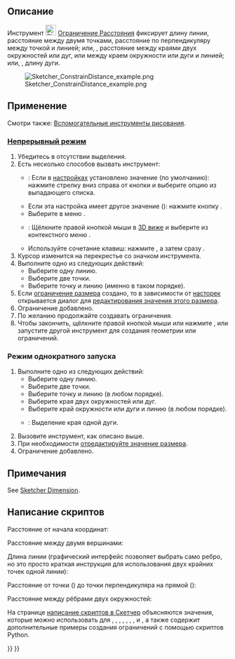 <languages/>

{{Docnav/ru
|[[Sketcher_ConstrainDistanceY/ru|Ограничение расстояния по вертикали]]
|[[Sketcher_ConstrainRadiam/ru|Ограничение радиуса/диаметра автоматически]]
|[[Sketcher_Workbench/ru|Скетчер]]
|IconL=Sketcher_ConstrainDistanceY.svg
|IconR=Sketcher_ConstrainRadiam.svg
|IconC=Workbench_Sketcher.svg
}}

{{GuiCommand/ru
|Name=Sketcher ConstrainDistance
|Name/ru=Скетчер Ограничение Расстояния
|MenuLocation=Sketch → Sketcher constraints → Constrain distance
|Workbenches=[[Sketcher_Workbench/ru|Скетчер]]
|Shortcut={{KEY|K}} {{KEY|D}}
|SeeAlso=[[Sketcher_ConstrainDistanceX/ru|Скетчер Ограничение расстояния по горизонтали]], [[Sketcher_ConstrainDistanceY/ru|Скетчер Ограничение расстояния по вертикали]]
}}

<span id="Description"></span>
== Описание ==

Инструмент [[Image:Sketcher_ConstrainDistance.svg|24px]] [[Sketcher_ConstrainDistance/ru|Ограничение Расстояния]] фиксирует длину линии, расстояние между двумя точками, расстояние по перпендикуляру между точкой и линией; или, {{Version/ru|0.21}}, расстояние между краями двух окружностей или дуг, или между краем окружности или дуги и линией; или, {{Version/ru|1.0}}, длину дуги.

[[Image:Sketcher_ConstrainDistance_example.png]]

<span id="Usage"></span>
== Применение ==

Смотри также: [[Sketcher_Workbench/ru#Drawing_aids|Вспомогательные инструменты рисования]].

<span id="Continue_mode"></span>
=== [[Sketcher_Workbench/ru#Continue_modes|Непрерывный режим]] ===

# Убедитесь в отсутствии выделения.
# Есть несколько способов вызвать инструмент:
#* {{Version/ru|1.0}}: Если в [[Sketcher_Preferences/ru#General|настройках]] {{MenuCommand|Ограничения размеров}} установлено значение {{Value|Один инструмент}} (по умолчанию): нажмите стрелку вниз справа от кнопки {{Button|[[Image:Sketcher_Dimension.svg||x16px]][[Image:Toolbar_flyout_arrow.svg|x16px]]}} и выберите опцию {{MenuCommand|[[Image:Sketcher_ConstrainDistance.svg|16px]] Ограничение расстояния}} из выпадающего списка.
#* Если эта настройка имеет другое значение ({{VersionMinus/ru|0.21}}): нажмите кнопку {{Button|[[Image:Sketcher_ConstrainDistance.svg|16px]] [[Sketcher_ConstrainDistance/ru|Ограничение расстояния]]}}.
#* Выберите в меню {{MenuCommand|Эскиз → Ограничения эскиза → [[File:Sketcher_ConstrainDistance.svg|16px]] Ограничение расстояния}}.
#* {{Version/ru|1.0}}: Щёлкните правой кнопкой мыши в [[3D_view/ru|3D виже]] и выберите из контекстного меню {{MenuCommand|Размер → [[Image:Sketcher_ConstrainDistance.svg|16px]]. Ограничение расстояния}}.
#* Используйте сочетание клавиш: нажмите {{KEY|K}}, а затем сразу {{KEY|D}}.
# Курсор изменится на перекрестье со значком инструмента.
# Выполните одно из следующих действий:
#* Выберите одну линию.
#* Выберите две точки.
#* Выберите точку и линию (именно в таком порядке).
# Если [[Sketcher_ToggleDrivingConstraint/ru|ограничение размера]] создано, то в зависимости от [[Sketcher_Preferences/ru#Display|насторек]] открывается диалог для [[Sketcher_Workbench/ru#Edit_constraints|редактирования значения этого размера]].
# Ограничение добавлено.
# По желанию продолжайте создавать ограничения.
# Чтобы закончить, щёлкните правой кнопкой мыши или нажмите {{KEY|Esc}}, или запустите другой инструмент для создания геометрии или ограничений.

<span id="Run-once_mode"></span>
=== Режим однократного запуска ===

<div class="mw-translate-fuzzy">
# Выполните одно из следующих действий:
#* Выберите одну линию.
#* Выберите две точки.
#* Выберите точку и линию (в любом порядке).
#* Выберите края двух окружностей или дуг.
#* Выберите край окружности или дуги и линию (в любом порядке).
#* {{Version/ru|1.0}}: Выделение края одной дуги.
# Вызовите инструмент, как описано выше.
# При необходимости [[Sketcher_Workbench/ru#Edit_constraints|отредактируйте значение размера]].
# Ограничение добавлено.
</div>

<span id="Notes"></span>
== Примечания ==

See [[Sketcher_Dimension#Notes|Sketcher Dimension]].

<span id="Scripting"></span>
== Написание скриптов ==

Расстояние от начала координат:

{{Code|code=Sketch.addConstraint(Sketcher.Constraint('Distance', Edge, PointOfEdge, -1, 1, App.Units.Quantity('123.0 mm')))}}

Расстояние между двумя вершинами:

{{Code|code=Sketch.addConstraint(Sketcher.Constraint('Distance', Edge1, PointOfEdge1, Edge2, PointOfEdge2, App.Units.Quantity('123.0 mm')))}}

Длина линии (графический интерфейс позволяет выбрать само ребро, но это просто краткая инструкция для использования двух крайних точек одной линии):

{{Code|code=Sketch.addConstraint(Sketcher.Constraint('Distance', Line, 1, Line, 2, App.Units.Quantity('123.0 mm')))}}

Расстояние от точки ({{incode|Edge, PointOfEdge}}) до точки перпендикуляра на прямой ({{incode|Line}}):

{{Code|code=Sketch.addConstraint(Sketcher.Constraint('Distance', Edge, PointOfEdge, Line, 0, App.Units.Quantity('123.0 mm')))}}

Расстояние между рёбрами двух окружностей:

{{Code|code=Sketch.addConstraint(Sketcher.Constraint('Distance', Circle1, 0, Circle2, 0, App.Units.Quantity('123.0 mm')))}}

На странице [[Sketcher_scripting/ru|написание скриптов в Скетчер]] объясняются значения, которые можно использовать для {{incode|Edge}}, {{incode|Edge1}}, {{incode|Edge2}}, {{incode|PointOfEdge}}, {{incode|PointOfEdge1}}, {{incode|PointOfEdge2}}, {{incode|Line}}, {{incode|Circle1}} и {{incode|Circle2}}, а также содержит дополнительные примеры создания ограничений с помощью скриптов Python.


{{Docnav/ru
|[[Sketcher_ConstrainDistanceY/ru|Ограничение расстояния по вертикали]]
|[[Sketcher_ConstrainRadiam/ru|Ограничение радиуса/диаметра автоматически]]
|[[Sketcher_Workbench/ru|Скетчер]]
|IconL=Sketcher_ConstrainDistanceY.svg
|IconR=Sketcher_ConstrainRadiam.svg
|IconC=Workbench_Sketcher.svg
}}

{{Sketcher_Tools_navi{{#translation:}}}}
{{Userdocnavi{{#translation:}}}}